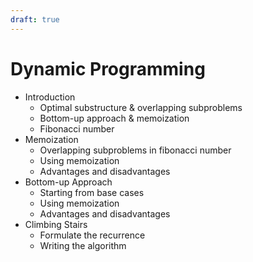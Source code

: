 ```yaml
---
draft: true
---
```


# Dynamic Programming

- Introduction
  - Optimal substructure & overlapping subproblems
  - Bottom-up approach & memoization
  - Fibonacci number
- Memoization
  - Overlapping subproblems in fibonacci number
  - Using memoization
  - Advantages and disadvantages
- Bottom-up Approach
  - Starting from base cases
  - Using memoization
  - Advantages and disadvantages
- Climbing Stairs
  - Formulate the recurrence
  - Writing the algorithm